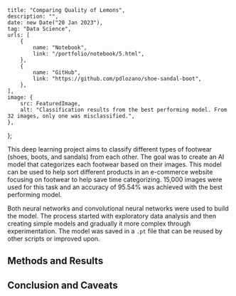     title: "Comparing Quality of Lemons",
    description: "",
    date: new Date("20 Jan 2023"),
    tag: "Data Science",
    urls: [
        {
            name: "Notebook",
            link: "/portfolio/notebook/5.html",
        },
        {
            name: "GitHub",
            link: "https://github.com/pdlozano/shoe-sandal-boot",
        },
    ],
    image: {
        src: FeaturedImage,
        alt: "Classification results from the best performing model. From 32 images, only one was misclassified.",
    },
};

This deep learning project aims to classify different types of footwear (shoes, boots, and sandals)
from each other. The goal was to create an AI model that categorizes each footwear based on their
images. This model can be used to help sort different products in an e-commerce website focusing
on footwear to help save time categorizing. 15,000 images were used for this task and an accuracy of
95.54% was achieved with the best performing model.

Both neural networks and convolutional neural networks were used to build the model. The process
started with exploratory data analysis and then creating simple models and gradually it more
complex through experimentation. The model was saved in a `.pt` file that can be reused by other
scripts or improved upon.

## Methods and Results

## Conclusion and Caveats

